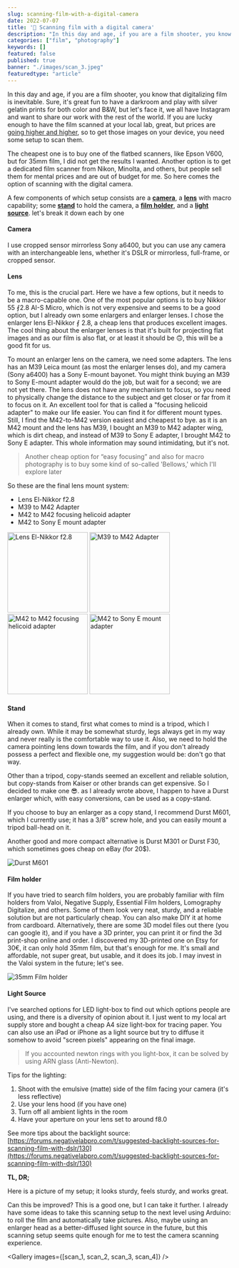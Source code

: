 ```yaml
---
slug: scanning-film-with-a-digital-camera
date: 2022-07-07
title: '📸 Scanning film with a digital camera'
description: "In this day and age, if you are a film shooter, you know that digitalizing film is inevitable. Sure, it's great fun to have a darkroom and play with silver gelatin prints for both color and B&W, but let's face it, we all have Instagram and want to share our work with the rest of the world. If you are lucky enough to have the film scanned at your local lab, great, but prices are going higher and higher, so to get those images on your device, you need some setup to scan them."
categories: ["film", "photography"]
keywords: []
featured: false
published: true
banner: "./images/scan_3.jpeg"
featuredtype: "article"
---
```



In this day and age, if you are a film shooter, you know that digitalizing film is inevitable. Sure, it's great fun to have a darkroom and play with silver gelatin prints for both color and B&W, but let's face it, we all have Instagram and want to share our work with the rest of the world. If you are lucky enough to have the film scanned at your local lab, great, but prices are [going higher and higher](https://silvergrainclassics.com/en/2021/10/film-prices-analysed/), so to get those images on your device, you need some setup to scan them.

The cheapest one is to buy one of the flatbed scanners, like Epson V600, but for 35mm film, I did not get the results I wanted. Another option is to get a dedicated film scanner from Nikon, Minolta, and others, but people sell them for mental prices and are out of budget for me. So here comes the option of scanning with the digital camera.

A few components of which setup consists are a [**camera**](#camera), a [**lens**](#lens) with macro capability; some [**stand**](#stand) to hold the camera, a [**film holder**](#film_holder), and a [**light source**](https://#light_source). let's break it down each by one

#### Camera

I use cropped sensor mirrorless Sony a6400, but you can use any camera with an interchangeable lens, whether it's DSLR or mirrorless, full-frame, or cropped sensor.

#### Lens

To me, this is the crucial part. Here we have a few options, but it needs to be a macro-capable one. One of the most popular options is to buy Nikkor 55 ⨐2.8 AI-S Micro, which is not very expensive and seems to be a good option, but I already own some enlargers and enlarger lenses. I chose the enlarger lens El-Nikkor ⨐ 2.8, a cheap lens that produces excellent images. The cool thing about the enlarger lenses is that it's built for projecting flat images and as our film is also flat, or at least it should be 🙃, this will be a good fit for us.

To mount an enlarger lens on the camera, we need some adapters. The lens has an M39 Leica mount (as most the enlarger lenses do), and my camera (Sony a6400) has a Sony E-mount bayonet. You might think buying an M39 to Sony E-mount adapter would do the job, but wait for a second; we are not yet there. The lens does not have any mechanism to focus, so you need to physically change the distance to the subject and get closer or far from it to focus on it. An excellent tool for that is called a "focusing helicoid adapter" to make our life easier. You can find it for different mount types. Still, I find the M42-to-M42 version easiest and cheapest to bye. as it is an M42 mount and the lens has M39, I bought an M39 to M42 adapter wing, which is dirt cheap, and instead of M39 to Sony E adapter, I brought M42 to Sony E adapter. This whole information may sound intimidating, but it's not.

> Another cheap option for “easy focusing” and also for macro photography is to buy some kind of so-called 'Bellows,' which I'll explore later

So these are the final lens mount system:

- Lens El-Nikkor f2.8
- M39 to M42 Adapter
- M42 to M42 focusing helicoid adapter
- M42 to Sony E mount adapter

<div class="flex flex-wrap justify-center">
  <img src="https://res.craft.do/user/full/c1f660f3-6119-a09b-30f1-aebf482da31b/doc/2F264CB5-8622-4E22-97A1-2DAB1ED64B38/E97EA553-6561-4516-AF95-7CA043074197_2/dxP6kLHWNXzDYghfy0j75yh7Q8odq7IRl3jqtgEvJDIz/373972_01_1000x1000.jpeg" width="180" alt="Lens El-Nikkor f2.8" />
  <img src="https://res.craft.do/user/full/c1f660f3-6119-a09b-30f1-aebf482da31b/doc/2F264CB5-8622-4E22-97A1-2DAB1ED64B38/B2ADC36E-770D-42A2-B837-A780EA8F0B49_2/iTokux5ZDNhHeO1mht89RzQlOtlI3HVkhvkNVyaaRPkz/m39m42.jpeg" width="180" alt="M39 to M42 Adapter" /> 
  <img src="https://res.craft.do/user/full/c1f660f3-6119-a09b-30f1-aebf482da31b/doc/2F264CB5-8622-4E22-97A1-2DAB1ED64B38/44FDC1D6-8D81-4431-9D41-19A138F58647_2/x9zBk0O1SYiJ5LCzVAQNba6AK5d4YxvXrUUvpz1Zjqgz/M42-M42-MCR-01_1400x.jpeg" width="180" alt="M42 to M42 focusing helicoid adapter" />
  <img src="https://res.craft.do/user/full/c1f660f3-6119-a09b-30f1-aebf482da31b/doc/2F264CB5-8622-4E22-97A1-2DAB1ED64B38/0F1E5C89-81DE-49B6-A5A4-7BD15378E8D7_2/yphvqiNCkhhnv6Zb9ToWXrqsPPFBq1j1hBDpcgPHx4Ez/m42nex.jpeg" width="180" alt="M42 to Sony E mount adapter" />
</div>

#### Stand

When it comes to stand, first what comes to mind is a tripod, which I already own. While it may be somewhat sturdy, legs always get in my way and never really is the comfortable way to use it. Also, we need to hold the camera pointing lens down towards the film, and if you don't already possess a perfect and flexible one, my suggestion would be: don't go that way.

Other than a tripod, copy-stands seemed an excellent and reliable solution, but copy-stands from Kaiser or other brands can get expensive. So I decided to make one 😎. as I already wrote above, I happen to have a Durst enlarger which, with easy conversions, can be used as a copy-stand.

If you choose to buy an enlarger as a copy stand, I recommend Durst M601, which I currently use; it has a 3/8" screw hole, and you can easily mount a tripod ball-head on it.

Another good and more compact alternative is Durst M301 or Durst F30, which sometimes goes cheap on eBay (for 20$).

![Durst M601](https://res.craft.do/user/full/c1f660f3-6119-a09b-30f1-aebf482da31b/doc/2F264CB5-8622-4E22-97A1-2DAB1ED64B38/8D006530-E9D4-45BC-B435-2553D5023A09_2/z1EBaZ2oCxsQQpJrm3NYxMaesn4vRZLFkbJBh6zaZocz/Xnip2022-07-07_10-30-57.png)

#### Film holder

If you have tried to search film holders, you are probably familiar with film holders from Valoi, Negative Supply, Essential Film holders, Lomography Digitalize, and others. Some of them look very neat, sturdy, and a reliable solution but are not particularly cheap. You can also make DIY it at home from cardboard. Alternatively, there are some 3D model files out there (you can google it), and if you have a 3D printer, you can print it or find the 3d print-shop online and order. I discovered my 3D-printed one on Etsy for 30€, it can only hold 35mm film, but that's enough for me. It's small and affordable, not super great, but usable, and it does its job. I may invest in the Valoi system in the future; let's see.

![35mm Film holder](https://res.craft.do/user/full/c1f660f3-6119-a09b-30f1-aebf482da31b/doc/2F264CB5-8622-4E22-97A1-2DAB1ED64B38/BE47976C-05DA-4966-872E-C022FA63F2DF_2/kY7xT1j1y9rW3DIhrShRmTa9zQAvvlJeSkQIeoOnxYEz/il_1588xN.3852146595_wjbs.jpeg)

#### Light Source

I've searched options for LED light-box to find out which options people are using, and there is a diversity of opinion about it. I just went to my local art supply store and bought a cheap A4 size light-box for tracing paper. You can also use an iPad or iPhone as a light source but try to diffuse it somehow to avoid "screen pixels" appearing on the final image.

> If you accounted newton rings with you light-box, it can be solved by using ARN glass (Anti-Newton).

Tips for the lighting:

1. Shoot with the emulsive (matte) side of the film facing your camera (it's less reflective)
2. Use your lens hood (if you have one)
3. Turn off all ambient lights in the room
4. Have your aperture on your lens set to around f8.0

See more tips about the backlight source: [https://forums.negativelabpro.com/t/suggested-backlight-sources-for-scanning-film-with-dslr/130](https://forums.negativelabpro.com/t/suggested-backlight-sources-for-scanning-film-with-dslr/130)

**TL, DR;**

Here is a picture of my setup; it looks sturdy, feels sturdy, and works great.

Can this be improved? This is a good one, but I can take it further. I already have some ideas to take this scanning setup to the next level using Arduino: to roll the film and automatically take pictures. Also, maybe using an enlarger head as a better-diffused light source in the future, but this scanning setup seems quite enough for me to test the camera scanning experience.

<Gallery images={[scan_1, scan_2, scan_3, scan_4]} />
